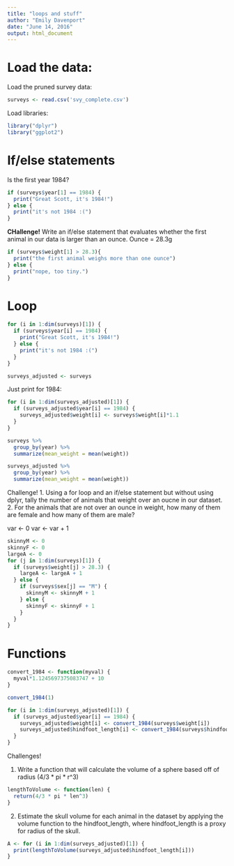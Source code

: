 ---
title: "loops and stuff"
author: "Emily Davenport"
date: "June 14, 2016"
output: html_document
---

# Load the data:

Load the pruned survey data:
```{r}
surveys <- read.csv('svy_complete.csv')
```


Load libraries:

```{r messages=FALSE}
library("dplyr")
library("ggplot2")
```

# If/else statements

Is the first year 1984?

```{r}
if (surveys$year[1] == 1984) {
  print("Great Scott, it's 1984!")
} else {
  print("it's not 1984 :(")
}
```

**CHallenge!** Write an if/else statement that evaluates whether the first animal in our data is larger than an ounce.
Ounce = 28.3g

```{r}
if (surveys$weight[1] > 28.3){
  print("the first animal weighs more than one ounce")
} else {
  print("nope, too tiny.")
}
```

# Loop

```{r}
for (i in 1:dim(surveys)[1]) {
  if (surveys$year[i] == 1984) {
    print("Great Scott, it's 1984!")
  } else {
    print("it's not 1984 :(")
  }
}
```

```{r}
surveys_adjusted <- surveys
```

Just print for 1984:

```{r}
for (i in 1:dim(surveys_adjusted)[1]) {
  if (surveys_adjusted$year[i] == 1984) {
    surveys_adjusted$weight[i] <- surveys$weight[i]*1.1
  }
}
```

```{r}
surveys %>%
  group_by(year) %>%
  summarize(mean_weight = mean(weight))
```

```{r}
surveys_adjusted %>%
  group_by(year) %>%
  summarize(mean_weight = mean(weight))
```

Challenge!
1. Using a for loop and an if/else statement but without using dplyr, tally the number of animals that weight over an oucne in our dataset.
2. For the animals that are not over an ounce in weight, how many of them are female and how many of them are male?

var <- 0
var <- var + 1

```{r}
skinnyM <- 0
skinnyF <- 0
largeA <- 0
for (j in 1:dim(surveys)[1]) {
  if (surveys$weight[j] > 28.3) {
    largeA <- largeA + 1
  } else {
    if (surveys$sex[j] == "M") {
      skinnyM <- skinnyM + 1
    } else {
      skinnyF <- skinnyF + 1
    }
  }
}
```

# Functions

```{r}
convert_1984 <- function(myval) {
  myval*1.1245697375083747 + 10
}
```


```{r}
convert_1984(1)
```

```{r}
for (i in 1:dim(surveys_adjusted)[1]) {
  if (surveys_adjusted$year[i] == 1984) {
    surveys_adjusted$weight[i] <- convert_1984(surveys$weight[i])
    surveys_adjusted$hindfoot_length[i] <- convert_1984(surveys$hindfoot_length[i])
  }
}
```

Challenges!

1. Write a function that will calculate the volume of a sphere based off of radius (4/3 * pi * r^3)
```{r}
lengthToVolume <- function(len) {
  return(4/3 * pi * len^3)
}
```


2. Estimate the skull volume for each animal in the dataset by applying the volume function to the hindfoot_length, where hindfoot_length is a proxy for radius of the skull. 

```{r}
A <- for (i in 1:dim(surveys_adjusted)[1]) {
  print(lengthToVolume(surveys_adjusted$hindfoot_length[i]))
}
```


